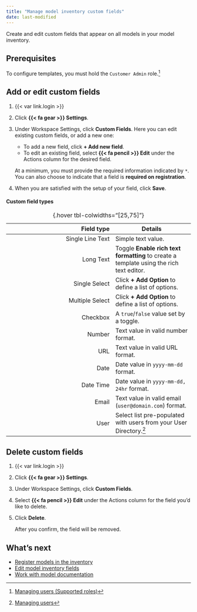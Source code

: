 ```yaml
---
title: "Manage model inventory custom fields"
date: last-modified
---
```


Create and edit custom fields that appear on all models in your model inventory. 

## Prerequisites

To configure templates, you must hold the `Customer Admin` role.[^1]

## Add or edit custom fields

1. {{< var link.login >}}

2. Click **{{< fa gear >}} Settings**.

3. Under Workspace Settings, click **Custom Fields**. Here you can edit existing custom fields, or add a new one:

    - To add a new field, click **+ Add new field**. 
    - To edit an existing field, select **{{< fa pencil >}} Edit** under the Actions column for the desired field.

    At a minimum, you must provide the required information indicated by `*`. You can also choose to indicate that a field is **required on registration**.

4. When you are satisfied with the setup of your field, click **Save**.

#### Custom field types

| Field type | Details | 
|---:|---|
| Single Line Text | Simple text value. |
| Long Text | Toggle **Enable rich text formatting** to create a template using the rich text editor. |
| Single Select | Click **+ Add Option** to define a list of options. |
| Multiple Select | Click **+ Add Option** to define a list of options. |
| Checkbox | A `true`/`false` value set by a toggle. |
| Number | Text value in valid number format. |
| URL | Text value in valid URL format. |
| Date | Date value in `yyyy-mm-dd` format. |
| Date Time | Date value in `yyyy-mm-dd, 24hr` format. |
| Email |Text value in valid email (`user@domain.com`) format. |
| User | Select list pre-populated with users from your User Directory.[^2] |
: {.hover tbl-colwidths="[25,75]"}

## Delete custom fields

1. {{< var link.login >}}

2. Click **{{< fa gear >}} Settings**.

3. Under Workspace Settings, click **Custom Fields**. 

4. Select **{{< fa pencil >}} Edit** under the Actions column for the field you'd like to delete.

5. Click **Delete**.

    After you confirm, the field will be removed.

## What's next

- [Register models in the inventory](register-models-in-inventory.qmd)
- [Edit model inventory fields](edit-model-inventory-fields.qmd)
- [Work with model documentation](/guide/model-documentation/working-with-model-documentation.qmd)


<!-- FOOTNOTES -->

[^1]: [Managing users (Supported roles)](/guide/configuration/managing-users.qmd#supported-roles)

[^2]: [Managing users](/guide/configuration/managing-users.qmd)